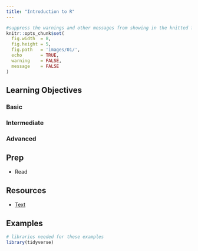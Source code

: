 ```yaml
---
title: "Introduction to R"
---
```


```r
#suppress the warnings and other messages from showing in the knitted file.
knitr::opts_chunk$set(
  fig.width  = 8, 
  fig.height = 5, 
  fig.path   = 'images/01/',
  echo       = TRUE, 
  warning    = FALSE, 
  message    = FALSE
)
```

## Learning Objectives {.tabset}

### Basic

### Intermediate

### Advanced


## Prep

* Read 


## Resources

* [Text](url)


## Examples {.tabset .tabset-pills}

```r

# libraries needed for these examples
library(tidyverse)

```
